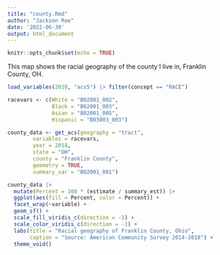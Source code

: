 ```yaml
---
title: "county.Rmd"
author: "Jackson Roe"
date: '2022-06-30'
output: html_document
---
```


```r
knitr::opts_chunk$set(echo = TRUE)
```
This map shows the racial geography of the county I live in, Franklin County, OH. 
```r
load_variables(2018, "acs5") |> filter(concept == "RACE")

racevars <- c(White = "B02001_002", 
              Black = "B02001_003", 
              Asian = "B02001_005",
              Hispanic = "B03003_003")

county_data <- get_acs(geography = "tract",
        variables = racevars, 
        year = 2018,
        state = "OH",
        county = "Franklin County",
        geometry = TRUE,
        summary_var = "B02001_001")

county_data |> 
  mutate(Percent = 100 * (estimate / summary_est)) |> 
  ggplot(aes(fill = Percent, color = Percent)) + 
  facet_wrap(~variable) +
  geom_sf() + 
  scale_fill_viridis_c(direction = -1) + 
  scale_color_viridis_c(direction = -1) + 
  labs(title = "Racial geography of Franklin County, Ohio",
       caption = "Source: American Community Survey 2014-2018") +
  theme_void()
```




